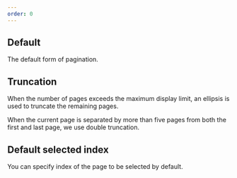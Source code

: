 ```yaml
---
order: 0
---
```



## Default

The default form of pagination.

<Example Component={PaginationDefault} packageName="@atlaskit/pagination" />

## Truncation

When the number of pages exceeds the maximum display limit, an ellipsis is used to truncate the remaining pages.

When the current page is separated by more than five pages from both the first and last page, we use double truncation.

<Example Component={PaginationTruncation} packageName="@atlaskit/pagination" />

## Default selected index

You can specify index of the page to be selected by default.

<Example
  Component={PaginationDefaultSelectedIndex}
  packageName="@atlaskit/pagination"
/>

